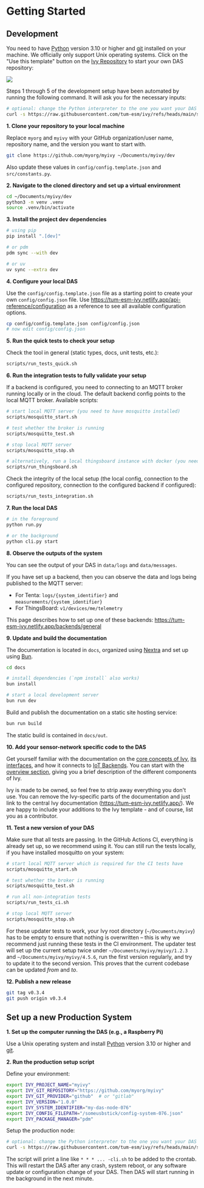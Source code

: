 
# Getting Started

## Development

You need to have [Python](https://www.python.org/) version 3.10 or higher and [git](https://git-scm.com/) installed on your machine. We officially only support Unix operating systems. Click on the "Use this template" button on the [Ivy Repository](https://github.com/tum-esm/ivy) to start your own DAS repository:

<img src="/use-template-button.png" class="mt-2" />

<Callout type="info">

Steps 1 through 5 of the development setup have been automated by running the following command. It will ask you for the necessary inputs:

```bash
# optional: change the Python interpreter to the one you want your DAS to run with
curl -s https://raw.githubusercontent.com/tum-esm/ivy/refs/heads/main/scripts/setup_development.py | python3
```

</Callout>

**1. Clone your repository to your local machine**

Replace `myorg` and `myivy` with your GitHub organization/user name, repository name, and the version you want to start with.

```bash
git clone https://github.com/myorg/myivy ~/Documents/myivy/dev
```

Also update these values in `config/config.template.json` and `src/constants.py`.

**2. Navigate to the cloned directory and set up a virtual environment**

```bash
cd ~/Documents/myivy/dev
python3 -m venv .venv
source .venv/bin/activate
```

**3. Install the project dev dependencies**

```bash
# using pip
pip install ".[dev]"

# or pdm
pdm sync --with dev

# or uv
uv sync --extra dev
```

**4. Configure your local DAS**

Use the `config/config.template.json` file as a starting point to create your own `config/config.json` file. Use https://tum-esm-ivy.netlify.app/api-reference/configuration as a reference to see all available configuration options.

```bash
cp config/config.template.json config/config.json
# now edit config/config.json
```

**5. Run the quick tests to check your setup**

Check the tool in general (static types, docs, unit tests, etc.):

```bash
scripts/run_tests_quick.sh
```

**6. Run the integration tests to fully validate your setup**

If a backend is configured, you need to connecting to an MQTT broker running locally or in the cloud. The default backend config points to the local MQTT broker. Available scripts:

```bash
# start local MQTT server (you need to have mosquitto installed)
scripts/mosquitto_start.sh

# test whether the broker is running
scripts/mosquitto_test.sh

# stop local MQTT server
scripts/mosquitto_stop.sh

# alternatively, run a local thingsboard instance with docker (you need to have docker installed)
scripts/run_thingsboard.sh
```

Check the integrity of the local setup (the local config, connection to the configured repository, connection to the configured backend if configured):

```bash
scripts/run_tests_integration.sh
```

**7. Run the local DAS**

```bash
# in the foreground
python run.py

# or the background
python cli.py start
```

**8. Observe the outputs of the system**

You can see the output of your DAS in `data/logs` and `data/messages`.

If you have set up a backend, then you can observe the data and logs being published to the MQTT server:

- For Tenta: `logs/{system_identifier}` and `measurements/{system_identifier}`
- For ThingsBoard: `v1/devices/me/telemetry`

This page describes how to set up one of these backends: https://tum-esm-ivy.netlify.app/backends/general

**9. Update and build the documentation**

The documentation is located in `docs`, organized using [Nextra](https://nextra.site/) and set up using [Bun](https://bun.sh/).

```bash
cd docs

# install dependencies (`npm install` also works)
bun install

# start a local development server
bun run dev
```

Build and publish the documentation on a static site hosting service:

```bash
bun run build
```

The static build is contained in `docs/out`.

**10. Add your sensor-network specific code to the DAS**

Get yourself familiar with the documentation on the [core concepts of Ivy](https://tum-esm-ivy.netlify.app/concepts/file-system-layout), [its interfaces](https://tum-esm-ivy.netlify.app/interfaces/configuration), and how it connects to [IoT Backends](https://tum-esm-ivy.netlify.app/backends/general). You can start with the [overview section](https://tum-esm-ivy.netlify.app/overview), giving you a brief description of the different components of Ivy.

Ivy is made to be owned, so feel free to strip away everything you don't use. You can remove the Ivy-specific parts of the documentation and just link to the central Ivy documentation (https://tum-esm-ivy.netlify.app/). We are happy to include your additions to the Ivy template - and of course, list you as a contributor.

**11. Test a new version of your DAS**

Make sure that all tests are passing. In the GitHub Actions CI, everything is already set up, so we recommend using it. You can still run the tests locally, if you have installed mosquitto on your system:

```bash
# start local MQTT server which is required for the CI tests have
scripts/mosquitto_start.sh

# test whether the broker is running
scripts/mosquitto_test.sh

# run all non-integration tests
scripts/run_tests_ci.sh

# stop local MQTT server
scripts/mosquitto_stop.sh
```

For these updater tests to work, your Ivy root directory (`~/Documents/myivy`) has to be empty to ensure that nothing is overwritten – this is why we recommend just running these tests in the CI environment. The updater test will set up the current setup twice under `~/Documents/myivy/myivy/1.2.3` and `~/Documents/myivy/myivy/4.5.6`, run the first version regularly, and try to update it to the second version. This proves that the current codebase can be updated _from_ and _to_.

**12. Publish a new release**

```bash
git tag v0.3.4
git push origin v0.3.4
```

## Set up a new Production System

**1. Set up the computer running the DAS (e.g., a Raspberry Pi)**

Use a Unix operating system and install [Python](https://www.python.org/) version 3.10 or higher and [git](https://git-scm.com/).

**2. Run the production setup script**

Define your environment:

```bash
export IVY_PROJECT_NAME="myivy"
export IVY_GIT_REPOSITORY="https://github.com/myorg/myivy"
export IVY_GIT_PROVIDER="github"  # or "gitlab"
export IVY_VERSION="1.0.0"
export IVY_SYSTEM_IDENTIFIER="my-das-node-076"
export IVY_CONFIG_FILEPATH="/someusbstick/config-system-076.json"
export IVY_PACKAGE_MANAGER="pdm"
```

Setup the production node:

```bash
# optional: change the Python interpreter to the one you want your DAS to run with
curl -s https://raw.githubusercontent.com/tum-esm/ivy/refs/heads/main/scripts/setup_production.py | python3
```

The script will print a line like `* * * ... -cli.sh` to be added to the crontab. This will restart the DAS after any crash, system reboot, or any software update or configuration change of your DAS. Then DAS will start running in the background in the next minute.
